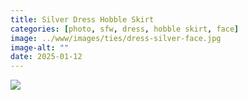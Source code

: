 ```yaml
---
title: Silver Dress Hobble Skirt
categories: [photo, sfw, dress, hobble skirt, face]
image: ../www/images/ties/dress-silver-face.jpg
image-alt: ""
date: 2025-01-12
---
```


![](../www/images/ties/dress-silver-face.jpg)

